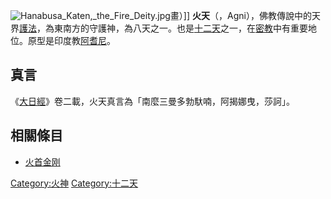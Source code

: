 {{佛教}}
[[File:Hanabusa_Katen,_the_Fire_Deity.jpg|thumb]]畫）]]
'''火天'''（{{lang-sa|अग्नि}}，Agni），佛教傳說中的天界[[護法神|護法]]，為東南方的守護神，為八天之一。也是[[十二天|十二天]]之一，在[[密教|密教]]中有重要地位。原型是印度教[[阿耆尼|阿耆尼]]。
==真言==
《[[大日經|大日經]]》卷二載，火天真言為「南麼三曼多勃馱喃，阿揭娜曳，莎訶」。
==相關條目==
*[[火首金刚|火首金刚]]

[[Category:火神|Category:火神]]
[[Category:十二天|Category:十二天]]